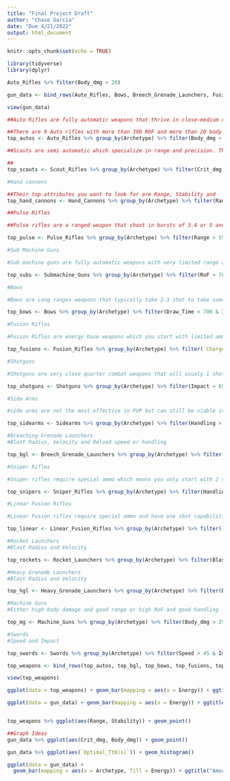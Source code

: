 ```yaml
---
title: "Final Project Draft"
author: "Chase Garcia"
date: "Due 4/21/2022"
output: html_document
---
```



```r
knitr::opts_chunk$set(echo = TRUE)

library(tidyverse)
library(dplyr)

```

```r
Auto_Rifles %>% filter(Body_dmg > 20)

gun_data <- bind_rows(Auto_Rifles, Bows, Breech_Grenade_Launchers, Fusion_Rifles, Hand_Cannons, Heavy_Grenade_Launchers, Linear_Fusion_Rifles, Machine_Guns, Pulse_Rifles, Rocket_Launchers, Scout_Rifles, Shotguns, Sidearms, Sniper_Rifles, Submachine_Guns, Swords)

view(gun_data)

```


```r

##Auto Rifles are fully automatic weapons that thrive in close-medium range encounters. Their 2 top values would be RoF and Body Damage.

##There are 9 Auto rifles with more than 390 ROF and more than 20 body damage
top_autos <- Auto_Rifles %>% group_by(Archetype) %>% filter(Body_dmg > 20 & RoF > 350)

##Scouts are semi automatic which specialize in range and precision. Their top two specialties will rely on their Crit damage and Optimal amount of shots for a kill

##
top_scouts <- Scout_Rifles %>% group_by(Archetype) %>% filter(Crit_dmg > 50 & Opt_Shots < 3.1)

#Hand cannons 

##Their top attributes you want to look for are Range, Stability and 
top_hand_cannons <- Hand_Cannons %>% group_by(Archetype) %>% filter(Range > 55 & Stability > 55)

##Pulse Rifles

##Pulse rifles are a ranged weapon that shoot in bursts of 3.4 or 5 and specialize in medium ranged combat

top_pulse <- Pulse_Rifles %>% group_by(Archetype) %>% filter(Range > 55 & Stability > 55 & RoF > 350)

#Sub Machine Guns

#Sub machine guns are fully automatic weapons with very limited range and their defining features are it RoF, Handling and Stability

top_subs <- Submachine_Guns %>% group_by(Archetype) %>% filter(RoF > 700 & Handling > 55 & Stability > 55)

#Bows

#Bows are Long ranges weapons that typically take 2-3 shot to take someone out. What you want to look for in a bow are a quick draw time, high impact, and/or good accuracy.

top_bows <- Bows %>% group_by(Archetype) %>% filter(Draw_Time < 700 & Impact > 70 & Accuracy > 50)

#Fusion Rifles

#Fusion Rifles are energy base weapons which you start with limited ammo and can only be shot twice before needing to pick up from a dead player. The features you look for in a good fusion rifle are Low charge time, Handling and high impact.

top_fusions <- Fusion_Rifles %>% group_by(Archetype) %>% filter(`Charge_Time(ms)`<.8 & Handling > 40 & Impact > 60)

#Shotguns

#Shotguns are very close quarter combat weapons that will usualy 1 shot anyone within their effective range. There for we are going to want to look for one with good range, impact, and stability. 

top_shotguns <- Shotguns %>% group_by(Archetype) %>% filter(Impact > 65 & Handling > 60)

#Side Arms

#side arms are not the most effective in PVP but can still be viable in certain situations. Side arms thrive in close to medium combat and tend to have good handling, good recoil control and decent RoF.

top_sidearms <- Sidearms %>% group_by(Archetype) %>% filter(Handling > 50 & Recoil_Direction > 95)

#Breaching Grenade Launchers
#Blast Radius, Velocity and Reload speed or handling

top_bgl <- Breech_Grenade_Launchers %>% group_by(Archetype) %>% filter(Blast_Radius > 54, Velocity > 75 & Reload_Speed > 70)

#Sniper Rifles

#Sniper rifles require special ammo which means you only start with 2 shots. However they do 1 have 1 shot capabilities like other weapons that use special ammo. Sniper excel in long range combat so the specs you will want to look out for are its handling, low zoom magnification and Aim_assist(for controller players)

top_snipers <- Sniper_Rifles %>% group_by(Archetype) %>% filter(Handling > 40 & Lowest_Zoom < 55 & Aim_Assist > 60)

#Linear Fusion Rifles

#Linear Fusion rifles require special ammo and have one shot capabilities as well but they require time to charge up and unlike normal fusion rifles these only shoot one time per charge. Since these weapons excel in medium to long range you want to look out for stats like low charge time and good handling

top_linear <- Linear_Fusion_Rifles %>% group_by(Archetype) %>% filter(`Charge_Time(ms)`> 500 & Handling > 35)

#Rocket Launchers
#Blast Radius and Velocity

top_rockets <- Rocket_Launchers %>% group_by(Archetype) %>% filter(Blast_Radius > 74 & Velocity > 50)

#Heavy Grenade Launchers
#Blast Radius and Velocity

top_hgl <- Heavy_Grenade_Launchers %>% group_by(Archetype) %>% filter(Blast_Radius > 20 & Velocity > 40)

#Machine Guns
#Either high body damage and good range or high RoF and good handling

top_mg <- Machine_Guns %>% group_by(Archetype) %>% filter(Body_dmg > 29 & Range > 65)

#Swords 
#Speed and Impact

top_swords <- Swords %>% group_by(Archetype) %>% filter(Speed > 45 & Impact > 59)

```


```r

top_weapons <- bind_rows(top_autos, top_bgl, top_bows, top_fusions, top_hand_cannons, top_hgl, top_linear, top_mg, top_pulse, top_rockets, top_scouts, top_shotguns, top_sidearms, top_snipers, top_subs, top_swords)

view(top_weapons)

```

```r

ggplot(data = top_weapons) + geom_bar(mapping = aes(x = Energy)) + ggtitle("Energy distribution using top weapons")

ggplot(data = gun_data) + geom_bar(mapping = aes(x = Energy)) + ggtitle("Energy distribution using all weapons")


top_weapons %>% ggplot(aes(Range, Stability)) + geom_point()

```






```r
##Graph Ideas
gun_data %>% ggplot(aes(Crit_dmg, Body_dmg)) + geom_point()

gun_data %>% ggplot(aes(`Optimal_TtK(s)`)) + geom_histogram()

ggplot(data = gun_data) + 
  geom_bar(mapping = aes(x = Archetype, fill = Energy)) + ggtitle("Amount of each Archetype")

```













